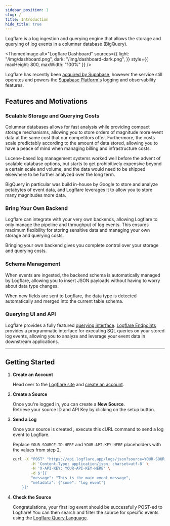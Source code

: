 ```yaml
---
sidebar_position: 1
slug: /
title: Introduction
hide_title: true
---
```



Logflare is a log ingestion and querying engine that allows the storage and querying of log events in a columnar database (BigQuery).

<ThemedImage
  alt="Logflare Dashboard"
  sources={{
    light: "/img/dashboard.png",
    dark: "/img/dashboard-dark.png",
  }}
  style={{ maxHeight: 800, maxWidth: "100%" }}
/>

Logflare has recently been [acquired by Supabase](https://supabase.com/blog/supabase-acquires-logflare), however the service still operates and powers the [Supabase Platform's](https://supabase.com/) logging and observability features.

## Features and Motivations

### Scalable Storage and Querying Costs

Columnar databases allows for fast analysis while providing compact storage mechanisms, allowing you to store orders of magnitude more event data at the same cost that our competitors offer. Furthermore, the costs scale predictably according to the amount of data stored, allowing you to have a peace of mind when managing billing and infrastructure costs.

Lucene-based log management systems worked well before the advent of scalable database options, but starts to get prohibitively expensive beyond a certain scale and volume, and the data would need to be shipped elsewhere to be further analyzed over the long term.

BigQuery in particular was build in-house by Google to store and analyze petabytes of event data, and Logflare leverages it to allow you to store many magnitudes more data.

### Bring Your Own Backend

Logflare can integrate with your very own backends, allowing Logflare to only manage the pipeline and throughput of log events. This ensures maximum flexibility for storing sensitive data and managing your own storage and querying costs.

Bringing your own backend gives you complete control over your storage and querying costs.

### Schema Management

When events are ingested, the backend schema is automatically managed by Logflare, allowing you to insert JSON payloads without having to worry about data type changes.

When new fields are sent to Logflare, the data type is detected automatically and merged into the current table schema.

### Querying UI and API

Logflare provides a fully featured [querying interface](./querying). [Logflare Endpoints](./endpoints.md) provides a programmatic interface for executing SQL queries on your stored log events, allowing you to analyze and leverage your event data in downstream applications.

---

## Getting Started

1. **Create an Account**

   Head over to the [Logflare site](https://logflare.app/) and [create an account](https://logflare.app/auth/login).

2. **Create a Source**

   Once you're logged in, you can create a **New Source**.<br />
   Retrieve your source ID and API Key by clicking on the setup button.

3. **Send a Log**

   Once your source is created , execute this cURL command to send a log event to Logflare.

   Replace `YOUR-SOURCE-ID-HERE` and `YOUR-API-KEY-HERE` placeholders with the values from step 2.

   ```bash
   curl -X "POST" "https://api.logflare.app/logs/json?source=YOUR-SOURCE-ID-HERE" \
           -H 'Content-Type: application/json; charset=utf-8' \
           -H 'X-API-KEY: YOUR-API-KEY-HERE' \
           -d $'[{
           "message": "This is the main event message",
           "metadata": {"some": "log event"}
       }]'
   ```

4. **Check the Source**

   Congratulations, your first log event should be successfully POST-ed to Logflare! You can then search and filter the source for specific events using the [Logflare Query Language](./querying#logflare-query-language-lql).

